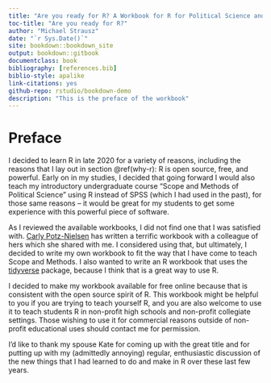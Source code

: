 ```yaml
---
title: "Are you ready for R? A Workbook for R for Political Science and Beyond"
toc-title: "Are you ready for R?"
author: "Michael Strausz"
date: "`r Sys.Date()`"
site: bookdown::bookdown_site
output: bookdown::gitbook
documentclass: book
bibliography: [references.bib]
biblio-style: apalike
link-citations: yes
github-repo: rstudio/bookdown-demo
description: "This is the preface of the workbook"
---
```


# Preface {.unnumbered}

I decided to learn R in late 2020 for a variety of reasons, including the reasons that I lay out in section \@ref(why-r): R is open source, free, and powerful. Early on in my studies, I decided that going forward I would also teach my introductory undergraduate course "Scope and Methods of Political Science" using R instead of SPSS (which I had used in the past), for those same reasons -- it would be great for my students to get some experience with this powerful piece of software.

As I reviewed the available workbooks, I did not find one that I was satisfied with. <a href="https://www.carlypotznielsen.com/">Carly Potz-Nielsen</a> has written a terrific workbook with a colleague of hers which she shared with me. I considered using that, but ultimately, I decided to write my own workbook to fit the way that I have come to teach Scope and Methods. I also wanted to write an R workbook that uses the <a href="https://www.tidyverse.org/">tidyverse</a> package, because I think that is a great way to use R.

I decided to make my workbook available for free online because that is consistent with the open source spirit of R. This workbook might be helpful to you if you are trying to teach yourself R, and you are also welcome to use it to teach students R in non-profit high schools and non-profit collegiate settings. Those wishing to use it for commercial reasons outside of non-profit educational uses should contact me for permission.

I'd like to thank my spouse Kate for coming up with the great title and for putting up with my (admittedly annoying) regular, enthusiastic discussion of the new things that I had learned to do and make in R over these last few years.
